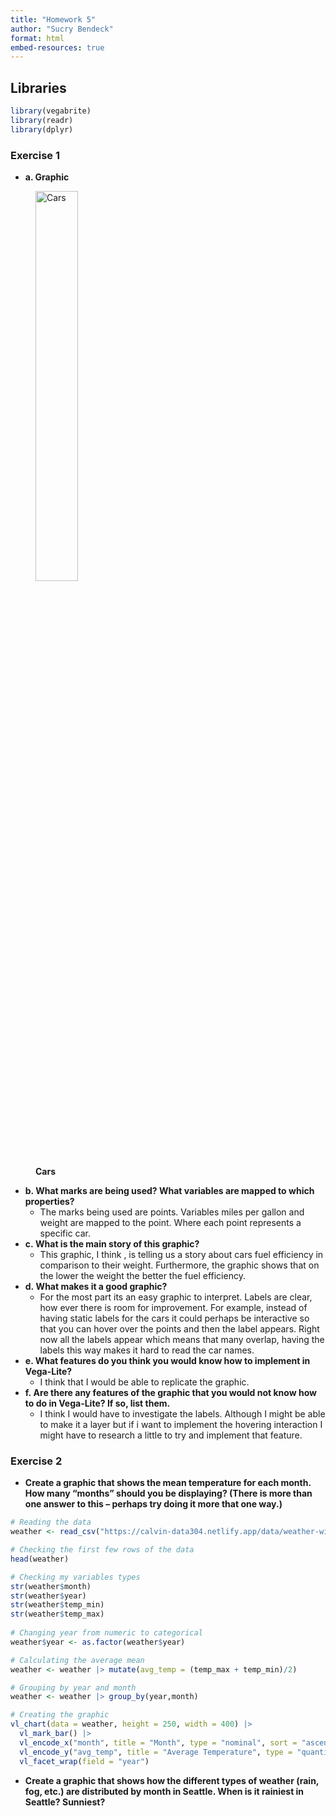 ```yaml
---
title: "Homework 5"
author: "Sucry Bendeck"
format: html
embed-resources: true
---
```


## Libraries


```r
library(vegabrite)
library(readr)
library(dplyr)
```

### Exercise 1

- **a. Graphic**

![**Cars**](https://r-graph-gallery.com/275-add-text-labels-with-ggplot2_files/figure-html/thecode2-1.png){width=40%}

- **b. What marks are being used? What variables are mapped to which properties?**
   - The marks being used are points. Variables miles per gallon and weight are mapped to the point. Where each point represents a specific car. 
   
- **c. What is the main story of this graphic?**
  - This graphic, I think , is telling us a story about cars fuel efficiency in comparison to their weight. Furthermore, the graphic shows that on the lower the weight  the better the fuel efficiency.
  
- **d. What makes it a good graphic?**
  - For the most part its an easy graphic to interpret. Labels are clear, how ever there is room for improvement. For example, instead of having static labels for the cars it could perhaps be interactive so that you can hover over the points and then the label appears. Right now all the labels appear which means that many overlap, having the labels this way makes it hard to read the car names. 
  
- **e. What features do you think you would know how to implement in Vega-Lite?**
  - I think that I would be able to replicate the graphic.
  
- **f. Are there any features of the graphic that you would not know how to do in Vega-Lite? If so, list them.**
  -  I think I would have to investigate the labels. Although I might be able to make it a layer but if i want to implement the hovering interaction I might have to research a little to try and implement that feature. 

### Exercise 2

- **Create a graphic that shows the mean temperature for each month. How many “months” should you be displaying? (There is more than one answer to this – perhaps try doing it more that one way.)**

```r
# Reading the data
weather <- read_csv("https://calvin-data304.netlify.app/data/weather-with-dates.csv")

# Checking the first few rows of the data
head(weather)

# Checking my variables types
str(weather$month)
str(weather$year)
str(weather$temp_min)
str(weather$temp_max)
 
# Changing year from numeric to categorical
weather$year <- as.factor(weather$year)

# Calculating the average mean
weather <- weather |> mutate(avg_temp = (temp_max + temp_min)/2)

# Grouping by year and month
weather <- weather |> group_by(year,month)

# Creating the graphic
vl_chart(data = weather, height = 250, width = 400) |>
  vl_mark_bar() |>
  vl_encode_x("month", title = "Month", type = "nominal", sort = "ascending") |>
  vl_encode_y("avg_temp", title = "Average Temperature", type = "quantitative", aggregate = "mean" )|>
  vl_facet_wrap(field = "year")
```


- **Create a graphic that shows how the different types of weather (rain, fog, etc.) are distributed by month in Seattle. When is it rainiest in Seattle? Sunniest?**

```r

```




